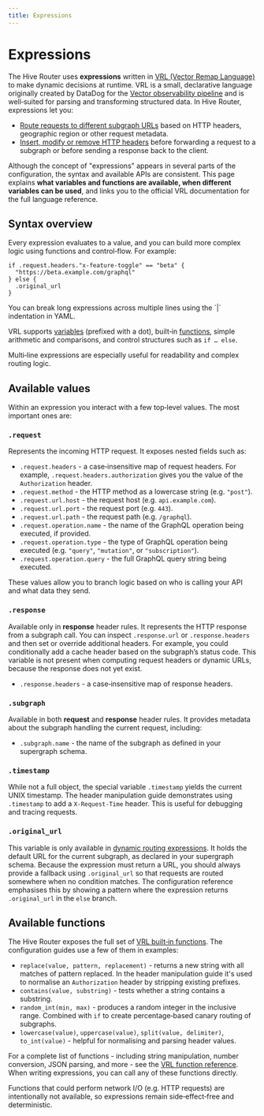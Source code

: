 ```yaml
---
title: Expressions
---
```



# Expressions

The Hive Router uses **expressions** written in
[VRL (Vector Remap Language)](https://vector.dev/docs/reference/vrl/) to make dynamic decisions at
runtime. VRL is a small, declarative language originally created by DataDog for the
[Vector observability pipeline](https://vector.dev/) and is well‑suited for parsing and transforming
structured data. In Hive Router, expressions let you:

- [Route requests to different subgraph URLs](../guides/dynamic-subgraph-routing) based on HTTP
  headers, geographic region or other request metadata.
- [Insert, modify or remove HTTP headers](../guides/header-manipulation) before forwarding a request
  to a subgraph or before sending a response back to the client.

Although the concept of "expressions" appears in several parts of the configuration, the syntax and
available APIs are consistent. This page explains **what variables and functions are available, when
different variables can be used**, and links you to the official VRL documentation for the full
language reference.

## Syntax overview

Every expression evaluates to a value, and you can build more complex logic using functions and
control‑flow. For example:

```
if .request.headers."x-feature-toggle" == "beta" {
  "https://beta.example.com/graphql"
} else {
  .original_url
}
```

<Callout type="info">
  You can break long expressions across multiple lines using the `|` indentation in YAML.
</Callout>

VRL supports [variables](#available-variables) (prefixed with a dot), built‑in
[functions](#available-functions), simple arithmetic and comparisons, and control structures such as
`if … else`.

Multi‑line expressions are especially useful for readability and complex routing logic.

## Available values

Within an expression you interact with a few top‑level values. The most important ones are:

### `.request`

Represents the incoming HTTP request. It exposes nested fields such as:

- `.request.headers` - a case‑insensitive map of request headers. For example,
  `.request.headers.authorization` gives you the value of the `Authorization` header.
- `.request.method` - the HTTP method as a lowercase string (e.g. `"post"`).
- `.request.url.host` - the request host (e.g. `api.example.com`).
- `.request.url.port` - the request port (e.g. `443`).
- `.request.url.path` - the request path (e.g. `/graphql`).
- `.request.operation.name` - the name of the GraphQL operation being executed, if provided.
- `.request.operation.type` - the type of GraphQL operation being executed (e.g. `"query"`,
  `"mutation"`, or `"subscription"`).
- `.request.operation.query` - the full GraphQL query string being executed.

These values allow you to branch logic based on who is calling your API and what data they send.

### `.response`

Available only in **response** header rules. It represents the HTTP response from a subgraph call.
You can inspect `.response.url` or `.response.headers` and then set or override additional headers.
For example, you could conditionally add a cache header based on the subgraph’s status code. This
variable is not present when computing request headers or dynamic URLs, because the response does
not yet exist.

- `.response.headers` - a case‑insensitive map of response headers.

### `.subgraph`

Available in both **request** and **response** header rules. It provides metadata about the subgraph
handling the current request, including:

- `.subgraph.name` - the name of the subgraph as defined in your supergraph schema.

### `.timestamp`

While not a full object, the special variable `.timestamp` yields the current UNIX timestamp. The
header manipulation guide demonstrates using `.timestamp` to add a `X‑Request‑Time` header. This is
useful for debugging and tracing requests.

### `.original_url`

This variable is only available in [dynamic routing expressions](./override_subgraph_urls). It holds
the default URL for the current subgraph, as declared in your supergraph schema. Because the
expression must return a URL, you should always provide a fallback using `.original_url` so that
requests are routed somewhere when no condition matches. The configuration reference emphasises this
by showing a pattern where the expression returns `.original_url` in the `else` branch.

## Available functions

The Hive Router exposes the full set of
[VRL built‑in functions](https://vector.dev/docs/reference/vrl/functions/). The configuration guides
use a few of them in examples:

- `replace(value, pattern, replacement)` - returns a new string with all matches of pattern
  replaced. In the header manipulation guide it's used to normalise an `Authorization` header by
  stripping existing prefixes.
- `contains(value, substring)` - tests whether a string contains a substring.
- `random_int(min, max)` - produces a random integer in the inclusive range. Combined with `if` to
  create percentage‑based canary routing of subgraphs.
- `lowercase(value)`, `uppercase(value)`, `split(value, delimiter)`, `to_int(value)` - helpful for
  normalising and parsing header values.

For a complete list of functions - including string manipulation, number conversion, JSON parsing,
and more - see the [VRL function reference](https://vector.dev/docs/reference/vrl/functions/). When
writing expressions, you can call any of these functions directly.

<Callout type="warning">
  Functions that could perform network I/O (e.g. HTTP requests) are intentionally not available, so
  expressions remain side‑effect‑free and deterministic.
</Callout>
